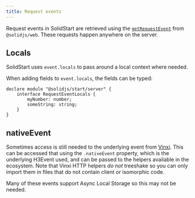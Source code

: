 ```yaml
---
title: Request events
---
```


Request events in SolidStart are retrieved using the [`getRequestEvent`](/reference/server-utilities/get-request-event) from `@solidjs/web`.
These requests happen anywhere on the server.

## Locals

SolidStart uses `event.locals` to pass around a local context where needed.

When adding fields to `event.locals`, the fields can be typed:

```tsx
declare module "@solidjs/start/server" {
	interface RequestEventLocals {
		myNumber: number;
		someString: string;
	}
}
```

## nativeEvent

Sometimes access is still needed to the underlying event from [Vinxi](https://vinxi.vercel.app/).
This can be accessed that using the `.nativeEvent` property, which is the underlying H3Event used, and can be passed to the helpers available in the ecosystem.
Note that Vinxi HTTP helpers _do not_ treeshake so you can only import them in files that do not contain client or isomorphic code.

Many of these events support Async Local Storage so this may not be needed.
